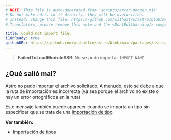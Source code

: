 ```yaml
---
# NOTE: This file is auto-generated from 'scripts/error-docgen.mjs'
# Do not make edits to it directly, they will be overwritten.
# Instead, change this file: https://github.com/withastro/astro/blob/main/packages/astro/src/core/errors/errors-data.ts
# Translators, please remove this note and the <DontEditWarning/> component.

title: Could not import file.
i18nReady: true
githubURL: https://github.com/withastro/astro/blob/main/packages/astro/src/core/errors/errors-data.ts
---
```


> **FailedToLoadModuleSSR**: No se pudo importar `IMPORT_NAME`.

## ¿Qué salió mal?

Astro no pudo importar el archivo solicitado. A menudo, esto se debe a que la ruta de importación es incorrecta (ya sea porque el archivo no existe o hay un error ortográficos en la ruta)

Este mensaje también puede aparecer cuando se importa un tipo sin especificar que se trata de una [importación de tipo](/es/guides/typescript/#importación-de-tipos).

**Ver también:**

-  [Importación de tipos](/es/guides/typescript/#importación-de-tipos)
